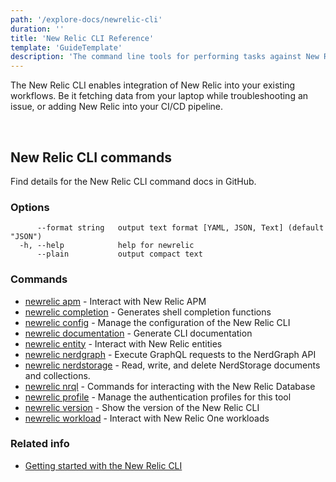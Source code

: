 ```yaml
---
path: '/explore-docs/newrelic-cli'
duration: ''
title: 'New Relic CLI Reference'
template: 'GuideTemplate'
description: 'The command line tools for performing tasks against New Relic APIs'
---
```


<Intro>

The New Relic CLI enables integration of New Relic into your existing workflows. Be it fetching data from your laptop while troubleshooting an issue, or adding New Relic into your CI/CD pipeline.

</Intro>

<br/>

## New Relic CLI commands

Find details for the New Relic CLI command docs in GitHub.

### Options

```
      --format string   output text format [YAML, JSON, Text] (default "JSON")
  -h, --help            help for newrelic
      --plain           output compact text
```

### Commands

* [newrelic apm](https://github.com/newrelic/newrelic-cli/blob/master/docs/cli/newrelic_apm.md)	 - Interact with New Relic APM
* [newrelic completion](https://github.com/newrelic/newrelic-cli/blob/master/docs/cli/newrelic_completion.md)	 - Generates shell completion functions
* [newrelic config](https://github.com/newrelic/newrelic-cli/blob/master/docs/cli/newrelic_config.md)	 - Manage the configuration of the New Relic CLI
* [newrelic documentation](https://github.com/newrelic/newrelic-cli/blob/master/docs/cli/newrelic_documentation.md)	 - Generate CLI documentation
* [newrelic entity](https://github.com/newrelic/newrelic-cli/blob/master/docs/cli/newrelic_entity.md)	 - Interact with New Relic entities
* [newrelic nerdgraph](https://github.com/newrelic/newrelic-cli/blob/master/docs/cli/newrelic_nerdgraph.md)	 - Execute GraphQL requests to the NerdGraph API
* [newrelic nerdstorage](https://github.com/newrelic/newrelic-cli/blob/master/docs/cli/newrelic_nerdstorage.md)	 - Read, write, and delete NerdStorage documents and collections.
* [newrelic nrql](https://github.com/newrelic/newrelic-cli/blob/master/docs/cli/newrelic_nrql.md)	 - Commands for interacting with the New Relic Database
* [newrelic profile](https://github.com/newrelic/newrelic-cli/blob/master/docs/cli/newrelic_profile.md)	 - Manage the authentication profiles for this tool
* [newrelic version](https://github.com/newrelic/newrelic-cli/blob/master/docs/cli/newrelic_version.md)	 - Show the version of the New Relic CLI
* [newrelic workload](https://github.com/newrelic/newrelic-cli/blob/master/docs/cli/newrelic_workload.md)	 - Interact with New Relic One workloads


### Related info

- [Getting started with the New Relic CLI](/automate-workflows/get-started-new-relic-cli)
